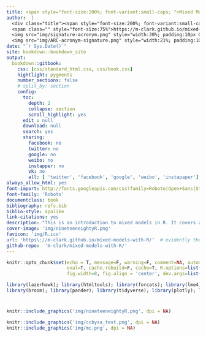 ```yaml
---
title: <span style="font-size:200%; font-variant:small-caps; ">Mixed Models in R</span>
author:  |
  <div class="title"><span style="font-size:200%; font-variant:small-caps; ">Michael Clark</span><br><br>
  <span class="" style="font-size:75%">https://m-clark.github.io/mixed-models-with-R/</span><br><br>
  <img src="img/signature-acronym.png" style="width:30%; padding:10px 0;"> <br>
  <img src="img/ARC-acronym-signature.png" style="width:21%; padding:10px 0;"> </div>
date: "`r Sys.Date()`"
site: bookdown::bookdown_site
output:
  bookdown::gitbook:
    css: [css/standard_html.css, css/book.css]
    hightlight: pygments
    number_sections: false
    # split_by: section
    config:
      toc:
        depth: 2
        collapse: section
        scroll_highlight: yes
      edit : null
      download: null
      search: yes
      sharing:
        facebook: no
        twitter: no
        google: no
        weibo: no
        instapper: no
        vk: no
        all: [ 'twitter', 'facebook', 'google', 'weibo', 'instapaper']
always_allow_html: yes
font-import: http://fonts.googleapis.com/css?family=Roboto|Open+Sans|Stalemate|Alex+Brush
font-family: 'Roboto'
documentclass: book
bibliography: refs.bib
biblio-style: apalike
link-citations: yes
description: "This is an introduction to mixed models in R. It covers a many of the most common techniques employed in such models, and relies heavily on the lme4 package.  The basics of random intercepts and slopes models, crossed vs. nested models, etc. are covered. Discussion includes extensions into generalized mixed models and realms beyond. "
cover-image: 'img/nineteeneightyR.png'
favicon: 'img/R.ico'
url: 'https\://m-clark.github.io/mixed-models-with-R/'  # evidently the \: is required or you'll get text in the title/toc area
github-repo:  'm-clark/mixed-models-with-R/'
---
```





```r
knitr::opts_chunk$set(echo = T, message=F, warning=F, comment=NA, autodep=F, 
                      eval=T, cache.rebuild=F, cache=T, R.options=list(width=120), 
                      fig.width=8, fig.align = 'center', dev.args=list(bg = 'transparent'), dev='svglite')
```

```r
library(lazerhawk); library(htmltools); library(forcats); library(lme4)
library(broom); library(pander); library(tidyverse); library(plotly); library(haven)
```

# 
```r
knitr::include_graphics('img/nineteeneightyR.png', dpi = NA)
```


```r
knitr::include_graphics('img/ccbysa_test.png', dpi = NA)
knitr::include_graphics('img/mc.png', dpi = NA)
```